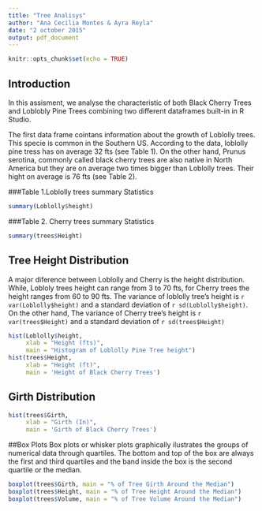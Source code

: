 ```yaml
---
title: "Tree Analisys"
author: "Ana Cecilia Montes & Ayra Reyla"
date: "2 october 2015"
output: pdf_document
---
```


```r
knitr::opts_chunk$set(echo = TRUE)
```

## Introduction

In this assisment, we analyse the characteristic of both Black Cherry Trees and Loblobly Pine Trees combining two different dataframes built-in  in R Studio. 

The first data frame cointans information about the growth of Loblolly trees. This specie is common in the Southern US. According to the data, loblolly pine tress has on average 32 fts (see Table 1). On the other hand, Prunus serotina, commonly called black cherry trees are also native in North America but they are on average two times bigger than Loblolly trees. Their hight on average is 76 fts (see Table 2).  

###Table 1.Loblolly trees summary Statistics 
```r
summary(Loblolly$height)
```
###Table 2. Cherry trees summary Statistics 
```r
summary(trees$Height)
```
## Tree Height Distribution
A major diference between Loblolly and Cherry is the height distribution. While, Lobloly trees height can range from 3 to 70 fts, for Cherry trees the height ranges from 60 to 90 fts. The variance of loblolly tree's height is `r var(Loblolly$height)` and a standard deviation of `r sd(Loblolly$height)`. On the other hand, The variance of Cherry tree's height is `r var(trees$Height)` and a standard deviation of `r sd(trees$Height)`

```r
hist(Loblolly$height, 
     xlab = "Height (fts)", 
     main = "Histogram of Loblolly Pine Tree height")
hist(trees$Height, 
     xlab = "Height (ft)", 
     main = 'Height of Black Cherry Trees')
```


## Girth Distribution

```r
hist(trees$Girth, 
     xlab = "Girth (In)", 
     main = 'Girth of Black Cherry Trees')
```

##Box Plots
Box plots or whisker plots graphically ilustrates the groups of numerical data through quartiles. The bottom and top of the box are always the first and third quartiles and the band inside the box is the second quartile or the median. 

```r
boxplot(trees$Girth, main = "% of Tree Girth Around the Median")
boxplot(trees$Height, main = "% of Tree Height Around the Median")
boxplot(trees$Volume, main = "% of Tree Volume Around the Median")
```

